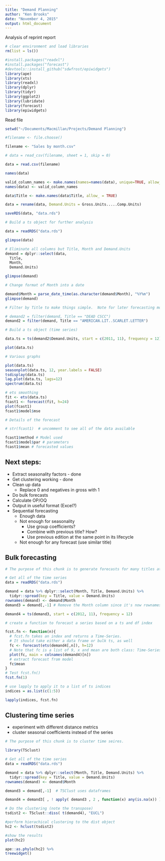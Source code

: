 ```yaml
---
title: "Demand Planning"
author: "Ken Brooks"
date: "November 4, 2015"
output: html_document
---
```


Analysis of reprint report

```r
# clear environment and load libraries
rm(list = ls())

#install.packages("readxl")
#install.packages("forecast")
#devtools::install_github("sdwfrost/epiwidgets")
library(ape)
library(xts)
library(readxl)
library(dplyr)
library(tidyr)
library(ggplot2)
library(lubridate)
library(forecast)
library(epiwidgets)
```

Read file

```r
setwd("~/Documents/Macmillan/Projects/Demand Planning")

#filename <- file.choose()

filename <- "Sales by month.csv"

# data = read_csv(filename, sheet = 1, skip = 0)

data = read.csv(filename)
```

```r

names(data)

valid_column_names <- make.names(names=names(data), unique=TRUE, allow_ = TRUE)
names(data) <- valid_column_names

data$Title <- make.names(data$Title, allow_ = TRUE)

data = rename(data, Demand.Units = Gross.Units.....Comp.Units)

saveRDS(data, "data.rds")

```


```r

# Build a ts object for further analysis

data = readRDS("data.rds")

glimpse(data)

# Eliminate all columns but Title, Month and Demand.Units
demand = dplyr::select(data, 
  Title, 
  Month,
  Demand.Units)

glimpse(demand)

# Change format of Month into a date

demand$Month = parse_date_time(as.character(demand$Month), "%Y%m")
glimpse(demand)

# Filter by Title to make things simple.  Note for later forecasting models to work, the title can't have 0 or negative values (I think).

# demand2 = filter(demand, Title == "DEAD CSCC")
demand2 = filter(demand, Title == "AMERICAN.LIT..SCARLET.LETTER")

# Build a ts object (time series)

data.ts = ts(demand2$Demand.Units, start = c(2011, 11), frequency = 12)

plot(data.ts)

```

```r
# Various graphs

plot(data.ts)
seasonplot(data.ts, 12, year.labels = FALSE)
tsdisplay(data.ts)
lag.plot(data.ts, lags=12)
spectrum(data.ts)

# ets smoothing
fit <- ets(data.ts)
fcast1 <- forecast(fit, h=24)
plot(fcast1)
fcast1$model$mse

```

```r
# Details of the forecast

# str(fcast1)  # uncomment to see all of the data available

fcast1$method # Model used
fcast1$model$par # parameters
fcast1$mean # forecasted values

```

Next steps:
-----------
* Extract seasonality factors - done
* Get clustering working - done
* Clean up data
  * Replace 0 and negatives in gross with 1
* Do bulk forecasts
* Calculate OP/OQ
* Output in useful format (Excel?)
* Sequential forecasting
  * Enough data
  * Not enough for seasonality
    * Use group coefficients?
    * Combine with previous title? How?
    * Use previous edition at the same point in its lifecycle
  * Not enough for any forecast (use similar title)


Bulk forecasting
----------------

```r
# The purpose of this chunk is to generate forecasts for many titles at once

# Get all of the time series
data = readRDS("data.rds")

demand = data %>% dplyr::select(Month, Title, Demand.Units) %>%
  tidyr::spread(key = Title, value = Demand.Units)
rownames(demand) <- demand$Month
demand3 = demand[,-1] # Remove the Month column since it's now rownames

demand4 = ts(demand3, start = c(2012, 11), frequency = 12)

# create a function to forecast a series based on a ts and df index

fcst.fn <- function(n){
  # fcst.fn takes an index and returns a Time-Series.
  # It should take either a data frame or bulk ts, as well
  fc <- forecast(ets(demand4[,n]), h=12)
  # Note that fc is a list of 9, x and mean are both class: Time-Series
  plot(fc, main = colnames(demand4)[n])
  # extract forecast from model
  fc$mean
}
# Test fcst.fn()
fcst.fn(1)

# use lapply to apply it to a list of ts indices
indices = as.list(c(1:5))

lapply(indices, fcst.fn)

```


Clustering time series
----------------------

* experiment with different distance metrics
* cluster seasonal coefficients instead of the series

```r
# The purpose of this chunk is to cluster time seires.

library(TSclust)

# Get all of the time series
data = readRDS("data.rds")

demand = data %>% dplyr::select(Month, Title, Demand.Units) %>%
  tidyr::spread(key = Title, value = Demand.Units)
rownames(demand) <- demand$Month

demand3 = demand[,-1]  # TSClust uses dataframes

demand4 = demand3[ , ! apply( demand3 , 2 , function(x) any(is.na(x)) ) ]  # This removes titles with NA's in them.  But it kills off way too many titles. A better way to do this might be to do the forecast for all titles first, then extract the seasonal coefficients and use them for clustering.

# Do the clustering (note the transpose)
tsdist2 <- TSclust::diss( t(demand4), "EUCL")

#perform hierachical clustering to the dist object
hc2 <- hclust(tsdist2)

#show the results
plot(hc2)

ape::as.phylo(hc2) %>%
treewidget()

```

